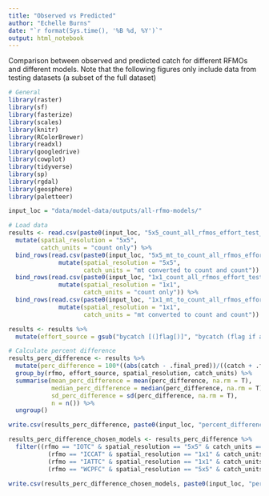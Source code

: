 ```yaml
---
title: "Observed vs Predicted"
author: "Echelle Burns"
date: "`r format(Sys.time(), '%B %d, %Y')`"
output: html_notebook
---
```


Comparison between observed and predicted catch for different RFMOs and different models. Note that the following figures only include data from testing datasets (a subset of the full dataset)

```r
# General
library(raster)
library(sf)
library(fasterize)
library(scales)
library(knitr)
library(RColorBrewer)
library(readxl)
library(googledrive)
library(cowplot)
library(tidyverse)
library(sp)
library(rgdal)
library(geosphere)
library(paletteer)

input_loc = "data/model-data/outputs/all-rfmo-models/"

```

```r
# Load data
results <- read.csv(paste0(input_loc, "5x5_count_all_rfmos_effort_test_data.csv")) %>% 
  mutate(spatial_resolution = "5x5", 
         catch_units = "count only") %>% 
  bind_rows(read.csv(paste0(input_loc, "5x5_mt_to_count_all_rfmos_effort_test_data.csv")) %>% 
              mutate(spatial_resolution = "5x5", 
                     catch_units = "mt converted to count and count")) %>% 
  bind_rows(read.csv(paste0(input_loc, "1x1_count_all_rfmos_effort_test_data.csv")) %>% 
              mutate(spatial_resolution = "1x1", 
                     catch_units = "count only")) %>% 
  bind_rows(read.csv(paste0(input_loc, "1x1_mt_to_count_all_rfmos_effort_test_data.csv")) %>% 
              mutate(spatial_resolution = "1x1", 
                     catch_units = "mt converted to count and count")) 

results <- results %>% 
  mutate(effort_source = gsub("bycatch [(]flag[)]", "bycatch (flag if available)", effort_source))

# Calculate percent difference
results_perc_difference <- results %>% 
  mutate(perc_difference = 100*((abs(catch - .final_pred))/((catch + .final_pred)/2))) %>% 
  group_by(rfmo, effort_source, spatial_resolution, catch_units) %>% 
  summarise(mean_perc_difference = mean(perc_difference, na.rm = T), 
            median_perc_difference = median(perc_difference, na.rm = T), 
            sd_perc_difference = sd(perc_difference, na.rm = T), 
            n = n()) %>% 
  ungroup()

write.csv(results_perc_difference, paste0(input_loc, "percent_differences_all_models.csv"), row.names = F)

results_perc_difference_chosen_models <- results_perc_difference %>% 
  filter((rfmo == "IOTC" & spatial_resolution == "5x5" & catch_units == "count only" & effort_source == "effort reported with bycatch (flag if available)") |
           (rfmo == "ICCAT" & spatial_resolution == "1x1" & catch_units == "count only" & effort_source == "effort reported with target catch (flag)") | 
           (rfmo == "IATTC" & spatial_resolution == "1x1" & catch_units == "mt converted to count and count" & effort_source == "effort reported with target catch (flag)") | 
           (rfmo == "WCPFC" & spatial_resolution == "5x5" & catch_units == "count only" & effort_source == "effort reported with bycatch (flag if available)"))

write.csv(results_perc_difference_chosen_models, paste0(input_loc, "percent_differences_chosen_models.csv"), row.names = F)
```

